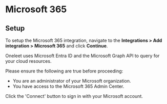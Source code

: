 # Microsoft 365

## Setup
To setup the Microsoft 365 integration, navigate to the **Integrations > Add integration > Microsoft 365** and click **Continue**.

Oneleet uses Microsoft Entra ID and the Microsoft Graph API to query for your cloud resources.

Please ensure the following are true before proceeding:
- You are an administrator of your Microsoft organization.
- You have access to the Microsoft 365 Admin Center.

Click the 'Connect' button to sign in with your Microsoft account.